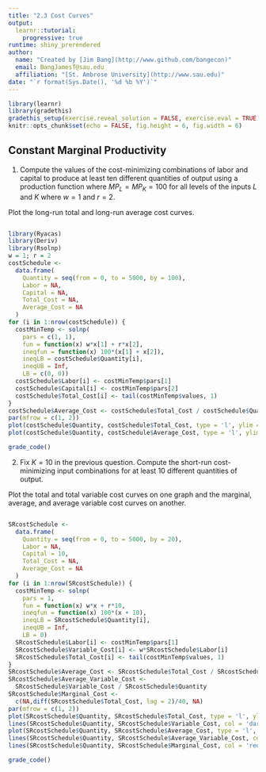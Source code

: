 ```yaml
---
title: "2.3 Cost Curves"
output: 
  learnr::tutorial: 
    progressive: true
runtime: shiny_prerendered
author: 
  name: "Created by [Jim Bang](http://www.github.com/bangecon)"
  email: BangJamesT@sau.edu
  affiliation: "[St. Ambrose University](http://www.sau.edu)"
date: "`r format(Sys.Date(), '%d %b %Y')`"
---
```


<style type="text/css">
#doc-metadata {
  margin-bottom: 10px;
  font-size: 0.8em;
}
</style>

```r
library(learnr)
library(gradethis)
gradethis_setup(exercise.reveal_solution = FALSE, exercise.eval = TRUE)
knitr::opts_chunk$set(echo = FALSE, fig.height = 6, fig.width = 6)
```

## Constant Marginal Productivity 

1. Compute the values of the cost-minimizing combinations of labor and capital to produce at least ten different quantities of output using a production function where $MP_L = MP_K = 100$ for all levels of the inputs $L$ and $K$ where $w = 1$ and $r = 2$. 

Plot the long-run total and long-run average cost curves. 

```r

```

```r
library(Ryacas)
library(Deriv)
library(Rsolnp)
w = 1; r = 2
costSchedule <-
  data.frame(
    Quantity = seq(from = 0, to = 5000, by = 100),
    Labor = NA,
    Capital = NA,
    Total_Cost = NA,
    Average_Cost = NA
  )
for (i in 1:nrow(costSchedule)) {
  costMinTemp <- solnp(
    pars = c(1, 1), 
    fun = function(x) w*x[1] + r*x[2],
    ineqfun = function(x) 100*(x[1] + x[2]),
    ineqLB = costSchedule$Quantity[i], 
    ineqUB = Inf, 
    LB = c(0, 0))
  costSchedule$Labor[i] <- costMinTemp$pars[1]
  costSchedule$Capital[i] <- costMinTemp$pars[2]
  costSchedule$Total_Cost[i] <- tail(costMinTemp$values, 1)
}
costSchedule$Average_Cost <- costSchedule$Total_Cost / costSchedule$Quantity
par(mfrow = c(1, 2))
plot(costSchedule$Quantity, costSchedule$Total_Cost, type = 'l', ylim = c(0,50), xlab = "Quantity", ylab = "Total Cost")
plot(costSchedule$Quantity, costSchedule$Average_Cost, type = 'l', ylim = c(0,0.02), xlab = "Quantity", ylab = "Average Cost")
```

```r
grade_code()
```

2. Fix $K = 10$ in the previous question. Compute the short-run cost-minimizing input combinations for at least 10 different quantities of output. 

Plot the total and total variable cost curves on one graph and the marginal, average, and average variable cost curves on another. 

```r

```

```r
SRcostSchedule <-
  data.frame(
    Quantity = seq(from = 0, to = 5000, by = 20),
    Labor = NA,
    Capital = 10,
    Total_Cost = NA,
    Average_Cost = NA
  )
for (i in 1:nrow(SRcostSchedule)) {
  costMinTemp <- solnp(
    pars = 1, 
    fun = function(x) w*x + r*10,
    ineqfun = function(x) 100*(x + 10),
    ineqLB = SRcostSchedule$Quantity[i], 
    ineqUB = Inf, 
    LB = 0)
  SRcostSchedule$Labor[i] <- costMinTemp$pars[1]
  SRcostSchedule$Variable_Cost[i] <- w*SRcostSchedule$Labor[i]
  SRcostSchedule$Total_Cost[i] <- tail(costMinTemp$values, 1)
}
SRcostSchedule$Average_Cost <- SRcostSchedule$Total_Cost / SRcostSchedule$Quantity
SRcostSchedule$Average_Variable_Cost <- 
  SRcostSchedule$Variable_Cost / SRcostSchedule$Quantity
SRcostSchedule$Marginal_Cost <- 
  c(NA,diff(SRcostSchedule$Total_Cost, lag = 2)/40, NA)
par(mfrow = c(1, 2))
plot(SRcostSchedule$Quantity, SRcostSchedule$Total_Cost, type = 'l', ylim = c(0,50), xlab = "Quantity", ylab = "Total Cost")
lines(SRcostSchedule$Quantity, SRcostSchedule$Variable_Cost, col = 'darkorange')
plot(SRcostSchedule$Quantity, SRcostSchedule$Average_Cost, type = 'l', ylim = c(0,0.05), xlab = "Quantity", ylab = "Average Cost")
lines(SRcostSchedule$Quantity, SRcostSchedule$Average_Variable_Cost, col = 'darkorange')
lines(SRcostSchedule$Quantity, SRcostSchedule$Marginal_Cost, col = 'red')
```

```r
grade_code()
```

